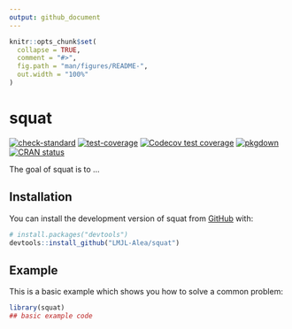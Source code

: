 ```yaml
---
output: github_document
---
```


<!-- README.md is generated from README.Rmd. Please edit that file -->

```r
knitr::opts_chunk$set(
  collapse = TRUE,
  comment = "#>",
  fig.path = "man/figures/README-",
  out.width = "100%"
)
```

# squat

<!-- badges: start -->
[![check-standard](https://github.com/LMJL-Alea/squat/workflows/R-CMD-check/badge.svg)](https://github.com/LMJL-Alea/squat/actions)
[![test-coverage](https://github.com/LMJL-Alea/squat/workflows/test-coverage/badge.svg)](https://github.com/LMJL-Alea/squat/actions)
[![Codecov test coverage](https://codecov.io/gh/LMJL-Alea/squat/branch/master/graph/badge.svg)](https://app.codecov.io/gh/LMJL-Alea/squat?branch=master)
[![pkgdown](https://github.com/LMJL-Alea/squat/workflows/pkgdown/badge.svg)](https://github.com/LMJL-Alea/squat/actions)
[![CRAN status](https://www.r-pkg.org/badges/version/squat)](https://CRAN.R-project.org/package=squat)
<!-- badges: end -->

The goal of squat is to ...

## Installation

You can install the development version of squat from [GitHub](https://github.com/) with:

``` r
# install.packages("devtools")
devtools::install_github("LMJL-Alea/squat")
```

## Example

This is a basic example which shows you how to solve a common problem:

```r
library(squat)
## basic example code
```
